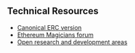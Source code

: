 ## Technical Resources

- [Canonical ERC version](https://eips.ethereum.org/EIPS/eip-6900)
- [Ethereum Magicians forum](https://ethereum-magicians.org/t/erc-6900-modular-smart-contract-accounts-and-plugins/13885)
- [Open research and development areas](https://github.com/erc6900/resources/issues)
